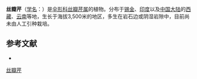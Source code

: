 {{NoteTA|G1=LS}}
{{Speciesbox
| name = 丝瓣芹
| status = 
| status_system = 
| image =
| genus = Acronema
| species = tenerum
| authority = (Wall. ex DC.) Edgew.
}}

'''丝瓣芹'''（[[学名|学名]]：{{lang|la|''Acronema tenerum''}}）是[[伞形科|伞形科]][[丝瓣芹属|丝瓣芹属]]的植物。分布于[[锡金|锡金]]、[[印度|印度]]以及[[中国大陆|中国大陆]]的[[西藏|西藏]]、[[云南|云南]]等地，生长于海拔3,500米的地区，多生在岩石边或阴湿岩隙中，目前尚未由人工引种栽培。

== 参考文献 ==
<div class="references-small">
* {{cite web| url =http://www.bioinfo.cn/db05/KmzwSpecies.php?action=view&id=22673| title =丝瓣芹| work =《中国高等植物数据库全库》| publisher =中国科学院微生物研究所| author =昆明植物研究所| accessdate =2009-02-25| deadurl =yes| archiveurl =https://web.archive.org/web/20160305072912/http://www.bioinfo.cn/db05/KmzwSpecies.php?action=view&id=22673| archivedate =2016-03-05}}
</div>
{{Taxonbar|from=Q10871318}}

[[Category:丝瓣芹属|丝瓣芹]]


{{Apiales-stub}}